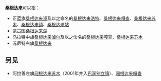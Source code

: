 '''桑根达来'''可以指：
* 正蓝旗[[桑根达来淖|桑根达来淖]]及以之命名的[[桑根达来浩特|桑根达来浩特]]、[[桑根达来嘎查_(正蓝旗)|桑根达来嘎查]]、[[桑根达来苏木|桑根达来苏木]]、[[桑根达来镇|桑根达来镇]]、[[桑根达来站|桑根达来站]]
* 蒙古国[[桑根达来湖|桑根达来湖]]
* 乌拉特中旗[[桑根达来淖尔|桑根达来淖尔]]及以之命名的[[桑根达来嘎查_(乌拉特中旗)|桑根达来嘎查]]、[[桑根达来苏木|桑根达来苏木]]
* 苏尼特右旗[[桑根达来_(苏尼特右旗)|桑根达来]]
==另见==
* 阿拉善左旗[[厢根达来苏木|厢根达来苏木]]（2001年并入[[巴润别立镇|巴润别立镇]]）、[[厢根达来嘎查|厢根达来嘎查]]
{{Disambig}}